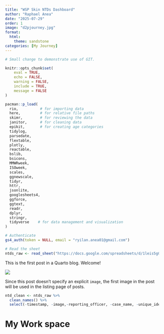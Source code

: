 ```yaml
---
title: "WSP Skin NTDs Dashboard"
author: "Raphael Anea"
date: "2025-07-29"
order: 1
image: "d2pjourney.jpg"
format: 
  html:
    theme: sandstone
categories: [My Journey]
---
```


```r
# Small change to demonstrate use of GIT. 

knitr::opts_chunk$set(
	eval = TRUE,
	echo = FALSE,
	warning = FALSE,
	include = TRUE,
	message = FALSE
)
```

```r
pacman::p_load(
  rio,          # for importing data
  here,         # for relative file paths
  skimr,        # for reviewing the data
  janitor,      # for cleaning data  
  epikit,       # for creating age categories
  tidylog,
  parsedate,
  flextable,
  plotly,
  reactable,
  bslib,
  bsicons,
  MMWRweek,
  ISOweek,
  scales,
  ggnewscale,
  tidyr,
  httr,
  jsonlite,
  googlesheets4,
  ggforce,
  ggtext,
  readr,
  dplyr,
  stringr,
  tidyverse    # for data management and visualization
)
```

```r

# Authenticate
gs4_auth(token = NULL, email = "ryilan.anea01@gmail.com")

# Read the sheet
ntds_raw <- read_sheet("https://docs.google.com/spreadsheets/d/1leis5g04oK3hptmqCYYIuh3vdsnswdYuCvMMOGkJC2Q/edit?gid=1088358796#gid=1088358796")
```

This is the first post in a Quarto blog. Welcome!

![](thumbnail.jpg)

Since this post doesn't specify an explicit `image`, the first image in the post will be used in the listing page of posts.

```r
ntd_clean <- ntds_raw %>% 
  clean_names() %>% 
  select(-timestamp, -image,-reporting_officer, -case_name, -unique_identifier_uid)
```

# My Work space
